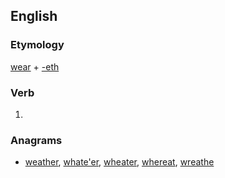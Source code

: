 ==English==

===Etymology===
[[wear]] + [[-eth]]

===Verb===
{{en-verb form}}

# {{en-archaic third-person singular of|wear}}

===Anagrams===
* [[weather#English|weather]], [[whate'er#English|whate'er]], [[wheater#English|wheater]], [[whereat#English|whereat]], [[wreathe#English|wreathe]]
